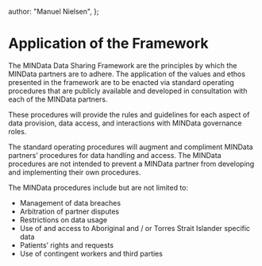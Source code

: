   author: "Manuel Nielsen",
};

# Application of the Framework

The MINData Data Sharing Framework are the principles by which the MINData partners are to adhere. The application of the values and ethos presented in the framework are to be enacted via standard operating procedures that are publicly available and developed in consultation with each of the MINData partners.

These procedures will provide the rules and guidelines for each aspect of data provision, data access, and interactions with MINData governance roles.

The standard operating procedures will augment and compliment MINData partners’ procedures for data handling and access. The MINData procedures are not intended to prevent a MINData partner from developing and implementing their own procedures.

The MINData procedures include but are not limited to:

- Management of data breaches
- Arbitration of partner disputes
- Restrictions on data usage
- Use of and access to Aboriginal and / or Torres Strait Islander specific data
- Patients’ rights and requests
- Use of contingent workers and third parties
